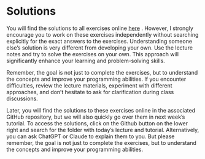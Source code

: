 # Solutions

You will find the solutions to all exercises online [here]() . However, I strongly encourage you to work on these exercises independently without searching explicitly for the exact answers to the exercises. Understanding someone else's solution is very different from developing your own. Use the lecture notes and try to solve the exercises on your own. This approach will significantly enhance your learning and problem-solving skills.

Remember, the goal is not just to complete the exercises, but to understand the concepts and improve your programming abilities. If you encounter difficulties, review the lecture materials, experiment with different approaches, and don't hesitate to ask for clarification during class discussions.

Later, you will find the solutions to these exercises online in the associated GitHub repository, but we will also quickly go over them in next week's tutorial. To access the solutions, click on the Github button on the lower right and search for the folder with today's lecture and tutorial. Alternatively, you can ask ChatGPT or Claude to explain them to you. But please remember, the goal is not just to complete the exercises, but to understand the concepts and improve your programming abilities.
